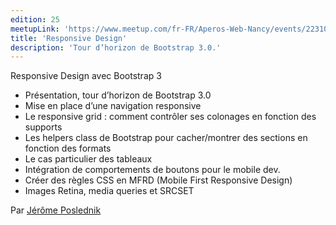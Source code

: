 ```yaml
---
edition: 25
meetupLink: 'https://www.meetup.com/fr-FR/Aperos-Web-Nancy/events/223103445/'
title: 'Responsive Design'
description: 'Tour d’horizon de Bootstrap 3.0.'
---
```


Responsive Design avec Bootstrap 3

-   Présentation, tour d’horizon de Bootstrap 3.0
-   Mise en place d’une navigation responsive
-   Le responsive grid : comment contrôler ses colonages en fonction des supports
-   Les helpers class de Bootstrap pour cacher/montrer des sections en fonction des formats
-   Le cas particulier des tableaux
-   Intégration de comportements de boutons pour le mobile dev.
-   Créer des règles CSS en MFRD (Mobile First Responsive Design)
-   Images Retina, media queries et SRCSET

Par [Jérôme Poslednik](https://twitter.com/washaweb)

<Youtube videoId="a-4LDCPdXP8" title="Responsive Design" />
